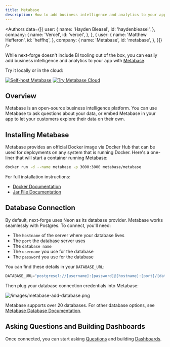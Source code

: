 ```yaml
---
title: Metabase
description: How to add business intelligence and analytics to your app with Metabase.
---
```


<Authors data={[{
  user: {
    name: 'Hayden Bleasel',
    id: 'haydenbleasel',
  },
  company: {
    name: 'Vercel',
    id: 'vercel',
  },
}, {
  user: {
    name: 'Matthew Hefferon',
    id: 'heffhq',
  },
  company: {
    name: 'Metabase',
    id: 'metabase',
  },
}]} />

While next-forge doesn't include BI tooling out of the box, you can easily add business intelligence and analytics to your app with [Metabase](https://www.metabase.com?utm_source=github&utm_medium=repo&utm_campaign=metabase-next-forge).

Try it locally or in the cloud:

[![Self-host Metabase](https://img.shields.io/badge/Self--host-Metabase-blue?logo=metabase)](https://www.metabase.com/start/oss?utm_source=github&utm_medium=repo&utm_campaign=metabase-next-forge)
[![Try Metabase Cloud](https://img.shields.io/badge/Try%20Cloud-Metabase-brightgreen?logo=metabase)](https://metabase.com/start?utm_source=github&utm_medium=repo&utm_campaign=metabase-next-forge)


## Overview

Metabase is an open-source business intelligence platform. You can use Metabase to ask questions about your data, or embed Metabase in your app to let your customers explore their data on their own.

## Installing Metabase

Metabase provides an official Docker image via Docker Hub that can be used for deployments on any system that is running Docker. Here's a one-liner that will start a container running Metabase:

```sh
docker run -d --name metabase -p 3000:3000 metabase/metabase
```

For full installation instructions: 
- [Docker Documentation](https://www.metabase.com/docs/latest/installation-and-operation/running-metabase-on-docker)
- [Jar File Documentation](https://www.metabase.com/docs/latest/installation-and-operation/running-the-metabase-jar-file)


## Database Connection

By default, next-forge uses Neon as its database provider. Metabase works seamlessly with Postgres. To connect, you'll need:

- The `hostname` of the server where your database lives
- The `port` the database server uses
- The `database name`
- The `username` you use for the database
- The `password` you use for the database

You can find these details in your `DATABASE_URL`:

```js
DATABASE_URL="postgresql://[username]:[password]@[hostname]:[port]/[database_name]?sslmode=require"
```

Then plug your database connection credentials into Metabase:

![/images/metabase-add-database.png](/images/metabase-add-database.png)

Metabase supports over 20 databases. For other database options, see [Metabase Database Documentation](https://www.metabase.com/docs/latest/databases/connecting).

## Asking Questions and Building Dashboards

Once connected, you can start asking [Questions](https://www.metabase.com/docs/latest/questions/query-builder/introduction) and building [Dashboards](https://www.metabase.com/docs/latest/dashboards/introduction).

